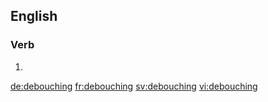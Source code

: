 ==English==

===Verb===
{{head|en}}

# {{present participle of|debouche}}

[[de:debouching]]
[[fr:debouching]]
[[sv:debouching]]
[[vi:debouching]]